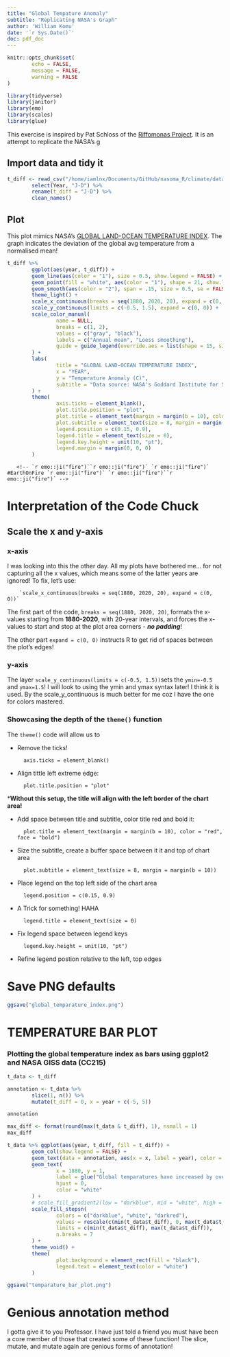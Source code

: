 ```yaml
---
title: "Global Tempature Anomaly"
subtitle: "Replicating NASA's Graph"
author: 'William Komu'
date: '`r Sys.Date()`'
doc: pdf_doc
---
```


```r
knitr::opts_chunk$set(
        echo = FALSE,
        message = FALSE,
        warning = FALSE
)
```


```r
library(tidyverse)
library(janitor)
library(emo)
library(scales)
library(glue)
```

This exercise is inspired by Pat Schloss of the [Riffomonas Project](https://riffomonas.org/code_club/2022-05-19-temperature-index). It is an attempt to replicate the NASA's g

## Import data and tidy it

```r
t_diff <- read_csv("/home/iamlnx/Documents/GitHub/nasoma_R/climate/data/GLB.Ts+dSST.csv", skip = 1, na = "***") %>%
        select(Year, "J-D") %>%
        rename(t_diff = "J-D") %>%
        clean_names()
```
## Plot

This plot mimics NASA's [GLOBAL LAND-OCEAN TEMPERATURE INDEX](https://climate.nasa.gov/vital-signs/global-temperature/). The graph indicates the deviation of the global avg temperature from a normalised mean!

```r
t_diff %>%
        ggplot(aes(year, t_diff)) +
        geom_line(aes(color = "1"), size = 0.5, show.legend = FALSE) +
        geom_point(fill = "white", aes(color = "1"), shape = 21, show.legend = TRUE) +
        geom_smooth(aes(color = "2"), span = .15, size = 0.5, se = FALSE, show.legend = FALSE) +
        theme_light() +
        scale_x_continuous(breaks = seq(1880, 2020, 20), expand = c(0, 0)) +
        scale_y_continuous(limits = c(-0.5, 1.5), expand = c(0, 0)) +
        scale_color_manual(
                name = NULL,
                breaks = c(1, 2),
                values = c("gray", "black"),
                labels = c("Annual mean", "Loess smoothing"),
                guide = guide_legend(override.aes = list(shape = 15, size = 5))
        ) +
        labs(
                title = "GLOBAL LAND-OCEAN TEMPERATURE INDEX",
                x = "YEAR",
                y = "Temperature Anomaly (C)",
                subtitle = "Data source: NASA's Goddard Institute for Space Studies (GISS).\nCredit: NASA/GISS"
        ) +
        theme(
                axis.ticks = element_blank(),
                plot.title.position = "plot",
                plot.title = element_text(margin = margin(b = 10), color = "red", face = "bold"),
                plot.subtitle = element_text(size = 8, margin = margin(b = 10)),
                legend.position = c(0.15, 0.9),
                legend.title = element_text(size = 0),
                legend.key.height = unit(10, "pt"),
                legend.margin = margin(0, 0, 0)
        )
```

       <!-- `r emo::ji("fire")``r emo::ji("fire")` `r emo::ji("fire")` #EarthOnFire `r emo::ji("fire")` `r emo::ji("fire")``r emo::ji("fire")` -->

# Interpretation of the Code Chuck
## Scale the x and y-axis
### x-axis
I was looking into this the other day. All my plots have bothered me... for not capturing all the x values, which means some of the latter years are ignored! To fix, let's use:

        `scale_x_continuous(breaks = seq(1880, 2020, 20), expand = c(0, 0))`

The first part of the code, `breaks = seq(1880, 2020, 20)`, formats the x-values starting from **1880-2020**, with 20-year intervals, and forces the x-values to start and stop at the plot area corners - ***no padding***!

The other part `expand = c(0, 0)` instructs R to get rid of spaces between the plot's edges!

### y-axis

The layer `scale_y_continuous(limits = c(-0.5, 1.5))`sets the `ymin=-0.5` and `ymax=1.5`! I will look to using the ymin and ymax syntax later! I think it is used. By the scale_y_continuous is much better for me coz I have the one for colors mastered.

### Showcasing the depth of the `theme()` function

The `theme()` code will allow us to

- Remove the ticks!

        axis.ticks = element_blank()

- Align tittle left extreme edge:

        plot.title.position = "plot"

***Without this setup, the title will align with the left border of the chart area!**

- Add space between title and subtitle, color title red and bold it:

        plot.title = element_text(margin = margin(b = 10), color = "red", face = "bold")

- Size the subtitle, create a buffer space between it it and top of chart area

        plot.subtitle = element_text(size = 8, margin = margin(b = 10))

- Place legend on the top left side of the chart area

        legend.position = c(0.15, 0.9)

- A Trick for something! HAHA

        legend.title = element_text(size = 0)

- Fix legend space between legend keys

        legend.key.height = unit(10, "pt")

- Refine legend postion relative to the left, top edges

# Save PNG defaults



```r
ggsave("global_temparature_index.png")
```

# TEMPERATURE BAR PLOT
### Plotting the global temperature index as bars using ggplot2 and NASA GISS data (CC215)

```r
t_data <- t_diff
```
```r
annotation <- t_data %>%
        slice(1, n()) %>%
        mutate(t_diff = 0, x = year + c(-5, 5))

annotation

max_diff <- format(round(max(t_data & t_diff), 1), nsmall = 1)
max_diff
```

```r
t_data %>% ggplot(aes(year, t_diff, fill = t_diff)) +
        geom_col(show.legend = FALSE) +
        geom_text(data = annotation, aes(x = x, label = year), color = "white") +
        geom_text(
                x = 1880, y = 1,
                label = glue("Global temparatures have increased by over {max_diff}\u00B0C since 1880"),
                hjust = 0,
                color = "white"
        ) +
        # scale_fill_gradient2(low = "darkblue", mid = "white", high = "darkred", midpoint = 0, limits = c(-0.5, 1.5)) +
        scale_fill_stepsn(
                colors = c("darkblue", "white", "darkred"),
                values = rescale(c(min(t_data$t_diff), 0, max(t_data$t_diff))),
                limits = c(min(t_data$t_diff), max(t_data$t_diff)),
                n.breaks = 7
        ) +
        theme_void() +
        theme(
                plot.background = element_rect(fill = "black"),
                legend.text = element_text(color = "white")
        )

ggsave("temparature_bar_plot.png")
```


# Genious annotation method

I gotta give it to you Professor. I have just told a friend you must have been a core member of those that created some of these function! The slice, mutate, and mutate again are genious forms of annotation!
